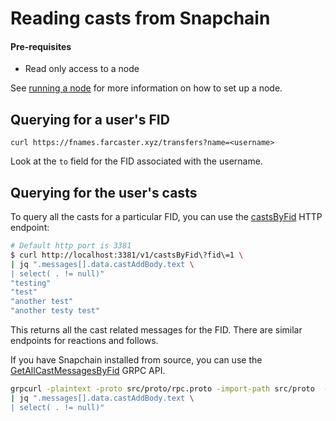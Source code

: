 # Reading casts from Snapchain 

#### Pre-requisites
- Read only access to a node

See [running a node](/guides/running-a-node) for more information on how to set up a node.

## Querying for a user's FID
```
curl https://fnames.farcaster.xyz/transfers?name=<username>
```
Look at the `to` field for the FID associated with the username.

## Querying for the user's casts

To query all the casts for a particular FID, you can use the [castsByFid](/reference/httpapi/casts#castsbyfid) HTTP endpoint:

```bash
# Default http port is 3381
$ curl http://localhost:3381/v1/castsByFid\?fid\=1 \
| jq ".messages[].data.castAddBody.text \
| select( . != null)"
"testing"
"test"
"another test"
"another testy test"
```

This returns all the cast related messages for the FID. There are similar endpoints for reactions and follows. 

If you have Snapchain installed from source, you can use the [GetAllCastMessagesByFid](/reference/grpcapi/casts#api) GRPC API.

```bash
grpcurl -plaintext -proto src/proto/rpc.proto -import-path src/proto  -d '{"fid" : 1}' localhost:3383 HubService/GetAllCastMessagesByFid \
| jq ".messages[].data.castAddBody.text \
| select( . != null)"
```
